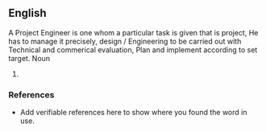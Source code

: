 ==English==
A Project Engineer is one whom a particular task is given that is project, He has to manage it precisely, design / Engineering to be carried out with Technical and commerical  evaluation, Plan and implement according to set target.
Noun
{{en-noun}}

# {{substub}}

===References===
*Add verifiable references here to show where you found the word in use.